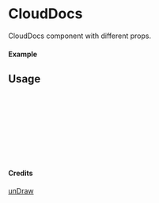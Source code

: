 
<Meta of={CloudDocs} title="unDraw/CloudDocs" />

# CloudDocs

CloudDocs component with different props.

#### Example

<Canvas of={CloudDocs.Primary} />

## Usage

```ts
import { CloudDocs } from "yadl-ui";

const Example = () => {
  return (
      <CloudDocs />
  );
};

export default Example;
```

#### Credits
[unDraw](https://undraw.co/illustrations)
